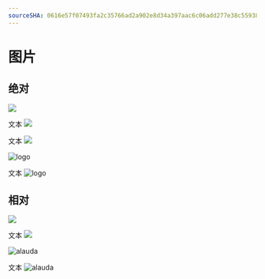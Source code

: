 ```yaml
---
sourceSHA: 0616e57f07493fa2c35766ad2a902e8d34a397aac6c06add277e38c559380810
---
```


# 图片

## 绝对

![](/zh/logo.svg)

文本 ![](/logo.svg)

文本 ![](./assets/en/logo.svg)

<img src="/logo.svg" alt="logo" />

文本 <img src="/logo.svg" alt="logo" />

## 相对

![](./assets/alauda.svg)

文本 ![](./assets/alauda.svg)

<img src="./assets/alauda.svg" alt="alauda" />

文本 <img src="./assets/alauda.svg" alt="alauda" />
